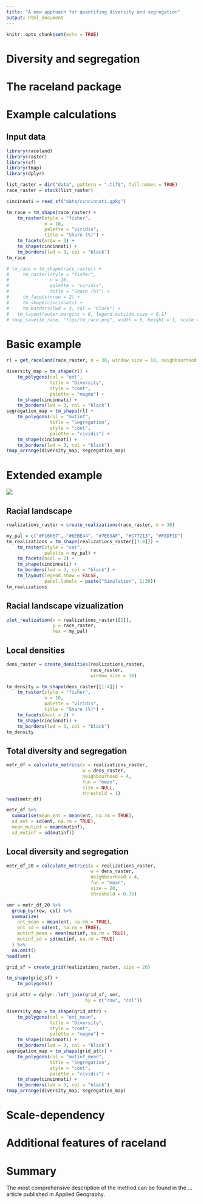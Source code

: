 ```yaml
---
title: "A new approach for quantifing diversity and segregation"
output: html_document
---
```


```r
knitr::opts_chunk$set(echo = TRUE)
```

<!-- intro -->
<!-- ??? -->
<!-- use the paper as the source -->

# Diversity and segregation

<!-- diverstiy and segregation vs it metrics -->
<!-- it metrics from LE -->
<!-- my previous BP -->

# The raceland package

<!-- main ideas  -->
<!-- no arbitrary divisions -->
<!-- computational framework -->


# Example calculations

<!-- simple example using external data (or socscape) -->
<!-- chicago data -->
<!-- steps -->

## Input data

```r
library(raceland)
library(raster)
library(sf)
library(tmap)
library(dplyr)
```

```r
list_raster = dir("data", pattern = ".tif$", full.names = TRUE)
race_raster = stack(list_raster)
```

```r
cincinnati = read_sf("data/cincinnati.gpkg")
```

```r
tm_race = tm_shape(race_raster) +
    tm_raster(style = "fisher",
              n = 10,
              palette = "viridis",
              title = "Share (%)") +
    tm_facets(nrow = 3) +
    tm_shape(cincinnati) +
    tm_borders(lwd = 3, col = "black")
tm_race
```

```r
# tm_race = tm_shape(race_raster) +
#     tm_raster(style = "fisher",
#               n = 10,
#               palette = "viridis",
#               title = "Share (%)") +
#     tm_facets(nrow = 2) +
#     tm_shape(cincinnati) +
#     tm_borders(lwd = 3, col = "black") +
#   tm_layout(outer.margins = 0, legend.outside.size = 0.1)
# tmap_save(tm_race, "figs/tm_race.png", width = 6, height = 1, scale = 0.7)
```

# Basic example

```r
rl = get_raceland(race_raster, n = 30, window_size = 10, neighbourhood = 4, fun = "mean", size = 20)
```

```r
diversity_map = tm_shape(rl) +
    tm_polygons(col = "ent",
                title = "Diversity",
                style = "cont",
                palette = "magma") +
    tm_shape(cincinnati) +
    tm_borders(lwd = 3, col = "black")
segregation_map = tm_shape(rl) +
    tm_polygons(col = "mutinf",
                title = "Segregation",
                style = "cont", 
                palette = "cividis") +
    tm_shape(cincinnati) +
    tm_borders(lwd = 3, col = "black")
tmap_arrange(diversity_map, segregation_map)
```

# Extended example

![](figs/fig0framework.png)

## Racial landscape

```r
realizations_raster = create_realizations(race_raster, n = 30)
```

```r
my_pal = c("#F16667", "#6EBE44", "#7E69AF", "#C77213", "#F8DF1D")
tm_realizations = tm_shape(realizations_raster[[1:4]]) +
    tm_raster(style = "cat",
              palette = my_pal) +
    tm_facets(ncol = 2) +
    tm_shape(cincinnati) +
    tm_borders(lwd = 3, col = "black") +
    tm_layout(legend.show = FALSE,
              panel.labels = paste("Simulation", 1:30))
tm_realizations
```

## Racial landscape vizualization

```r
plot_realization(x = realizations_raster[[2]],
                 y = race_raster,
                 hex = my_pal)
```

## Local densities

<!-- takes some time -->
```r
dens_raster = create_densities(realizations_raster,
                               race_raster,
                               window_size = 10)
```

```r
tm_density = tm_shape(dens_raster[[1:4]]) +
    tm_raster(style = "fisher",
              n = 10,
              palette = "viridis",
              title = "Share (%)") +
    tm_facets(ncol = 2) +
    tm_shape(cincinnati) +
    tm_borders(lwd = 3, col = "black")
tm_density
```

## Total diversity and segregation

```r
metr_df = calculate_metrics(x = realizations_raster, 
                            w = dens_raster, 
                            neighbourhood = 4,
                            fun = "mean", 
                            size = NULL, 
                            threshold = 1)
head(metr_df)
```

```r
metr_df %>% 
  summarise(mean_ent = mean(ent, na.rm = TRUE),
  sd_ent = sd(ent, na.rm = TRUE),
  mean_mutinf = mean(mutinf),
  sd_mutinf = sd(mutinf))
```

<!-- Weighted co-occurrence matrix -->
<!-- exposure matrix -->

## Local diversity and segregation

```r
metr_df_20 = calculate_metrics(x = realizations_raster,
                               w = dens_raster, 
                               neighbourhood = 4,
                               fun = "mean", 
                               size = 20, 
                               threshold = 0.75)
```

```r
smr = metr_df_20 %>%
  group_by(row, col) %>%
  summarize(
    ent_mean = mean(ent, na.rm = TRUE),
    ent_sd = sd(ent, na.rm = TRUE),
    mutinf_mean = mean(mutinf, na.rm = TRUE),
    mutinf_sd = sd(mutinf, na.rm = TRUE)
  ) %>% 
  na.omit()
head(smr)
```

```r
grid_sf = create_grid(realizations_raster, size = 20)
```

```r
tm_shape(grid_sf) +
    tm_polygons()
```

```r
grid_attr = dplyr::left_join(grid_sf, smr,
                             by = c("row", "col"))
```

```r
diversity_map = tm_shape(grid_attr) +
    tm_polygons(col = "ent_mean",
                title = "Diversity",
                style = "cont",
                palette = "magma") +
    tm_shape(cincinnati) +
    tm_borders(lwd = 3, col = "black")
segregation_map = tm_shape(grid_attr) +
    tm_polygons(col = "mutinf_mean",
                title = "Segregation",
                style = "cont", 
                palette = "cividis") +
    tm_shape(cincinnati) +
    tm_borders(lwd = 3, col = "black")
tmap_arrange(diversity_map, segregation_map)
```


# Scale-dependency

# Additional features of raceland

<!-- vector data -->
<!-- different spatial scales -->
<!-- socscape grids -->
<!-- we believe it can be used in different problems as well -->

# Summary

The most comprehensive description of the method can be found in the ... article published in Applied Geography.
<!-- ... -->

<!-- vignettes -->

